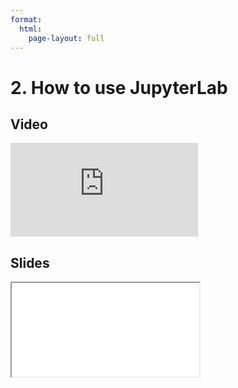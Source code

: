 ```yaml
---
format:
  html:
    page-layout: full
---
```


# 2. How to use JupyterLab

::: {.panel-tabset .nav-pills}

## Video

<iframe
    class="video"
    src="https://www.youtube.com/embed/ne-CQ-coFME?start=811&end=1295&rel=0" 
    title="Module 1 Video - How to use JupyterLab"
    frameborder="0"
    allow="accelerometer; autoplay; clipboard-write; encrypted-media; gyroscope; picture-in-picture"
    allowfullscreen
></iframe>

## Slides

<iframe
    class="slide-deck"
    src="slides/module1_03.html"
></iframe>

:::
